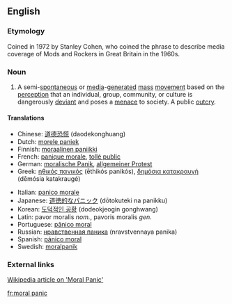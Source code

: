 ==English==

===Etymology===

Coined in 1972 by Stanley Cohen, who coined the phrase to describe media coverage of Mods and Rockers in Great Britain in the 1960s.

===Noun===
{{infl|en|noun|head=[[moral]] [[panic]]}}

# A semi-[[spontaneous]] or [[media]]-[[generated]] [[mass]] [[movement]] based on the [[perception]] that an individual, group, community, or culture is dangerously [[deviant]] and poses a [[menace]] to society.  A public [[outcry]].

====Translations====
{{trans-top|mass movement, public outcry}}  
*Chinese: [[道德恐慌]] (daodekonghuang)
*Dutch: [[morele paniek]]
*Finnish: [[moraalinen paniikki]]
*French: [[panique morale]], [[tollé public]]
*German: [[moralische Panik]], [[allgemeiner Protest]]
*Greek: [[ηθικός πανικός]] (ēthikós panikós), [[δημόσια κατακραυγή]] (dēmósia katakraugé)
{{trans-mid}}
*Italian: [[panico morale]]
*Japanese: [[道徳的なパニック]] (dōtokuteki na panikku)
*Korean: [[도덕적인 공황]] (dodeokjeogin gonghwang)
*Latin: pavor moralis ''nom.'', pavoris moralis ''gen.''
*Portuguese: [[pânico moral]]
*Russian: [[нравственная паника]] (nravstvennaya panika)
*Spanish: [[pánico moral]]
*Swedish: [[moralpanik]] {{c}}
{{trans-bottom}}

===External links===

[http://www.wikipedia.org/wiki/Moral_panic Wikipedia article on 'Moral Panic']

[[fr:moral panic]]